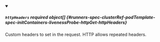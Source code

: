 


<details className="config-field" data-expandable="true" open>
<summary>

##### `httpHeaders` <span className="config-field-required" data-required="false">required</span> <span className="config-field-type">object[]</span> <span className="config-field-default"></span> <span className="config-field-enum"></span> {#runners-spec-clusterRef-podTemplate-spec-initContainers-livenessProbe-httpGet-httpHeaders}

Custom headers to set in the request. HTTP allows repeated headers.

</summary>

<PartialHttpHeadersreference />


</details>
